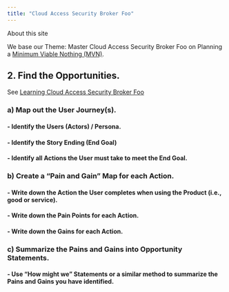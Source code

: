 ```yaml
---
title: "Cloud Access Security Broker Foo"
---
```


About this site

We base our Theme: Master Cloud Access Security Broker Foo on Planning a [Minimum Viable Nothing (MVN)](https://github.com/vanHeemstraSystems/minimum-viable-nothing).

## 2. Find the **Opportunities**.

See [Learning Cloud Access Security Broker Foo](https://vanheemstrasystems.github.io/learning-cloud-access-security-broker-foo/)

### a) Map out the **User Journey(s)**.

#### - Identify the **Users** (Actors) / Persona.

#### - Identify the Story Ending (**End Goal**)

#### - Identify all **Actions** the User must take to meet the End Goal.

### b) Create a "**Pain and Gain**" Map for each Action.

#### - Write down the **Action** the User completes when using the Product (i.e., good or service).

#### - Write down the **Pain Points** for each Action.

#### - Write down the **Gains** for each Action.

### c) Summarize the Pains and Gains into **Opportunity Statements**.

#### - Use "**How might we**" Statements or a similar method to summarize the Pains and Gains you have identified. 

